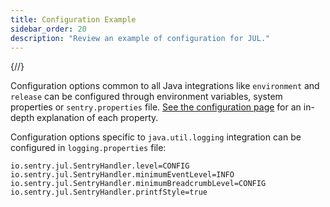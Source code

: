 ```yaml
---
title: Configuration Example
sidebar_order: 20
description: "Review an example of configuration for JUL."
---
```


{/*<!-- TODO: link to correct site with explanation of each configuration property -->*/}

Configuration options common to all Java integrations like `environment` and `release` can be configured through environment variables, system properties or `sentry.properties` file. [See the configuration page](../options) for an in-depth explanation of each property.

Configuration options specific to `java.util.logging` integration can be configured in `logging.properties` file:

```properties
io.sentry.jul.SentryHandler.level=CONFIG
io.sentry.jul.SentryHandler.minimumEventLevel=INFO
io.sentry.jul.SentryHandler.minimumBreadcrumbLevel=CONFIG
io.sentry.jul.SentryHandler.printfStyle=true
```
